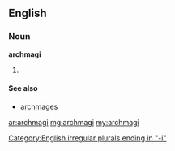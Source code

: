 ==English==
===Noun===
'''archmagi''' {{p}}

# {{plural of|[[archmage]]}}

====See also====
*[[archmages]]

[[Category:English irregular plurals ending in "-i"]]

[[ar:archmagi]]
[[mg:archmagi]]
[[my:archmagi]]